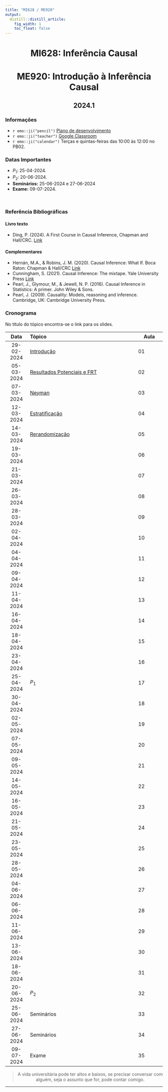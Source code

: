 ```yaml
---
title: "MI628 / ME920"
output:
  distill::distill_article: 
    fig_width: 1
    toc_float: false  
---
```


<center>

# MI628: Inferência Causal
# ME920: Introdução à Inferência Causal

## 2024.1


</center>

### Informações 

- `r emo::ji("pencil")` [Plano de desenvolvimento]()
- `r emo::ji("teacher")` [Google Classroom]()
- `r emo::ji("calendar")` Terças e quintas-feiras das 10:00 às 12:00 no PB02.


### Datas Importantes

- $P_1:$ 25-04-2024.
- $P_2:$ 20-06-2024.
- **Seminários:** 25-06-2024 e 27-06-2024
- **Exame:** 09-07-2024.
 

</br>



### Referência Bibliográficas

#### Livro texto

- Ding, P. (2024). A First Course in Causal Inference, Chapman and Hall/CRC. [Link](https://arxiv.org/abs/2305.18793)

#### Complementares


- Hernán, M.A., &  Robins, J. M. (2020). Causal Inference: What If. Boca Raton: Chapman & Hall/CRC [Link](https://www.hsph.harvard.edu/miguel-hernan/wp-content/uploads/sites/1268/2024/01/hernanrobins_WhatIf_2jan24.pdf)
- Cunningham, S. (2021). Causal Inference: The mixtape. Yale University Press [Link](https://mixtape.scunning.com/)
- Pearl, J., Glymour, M., & Jewell, N. P. (2016). Causal Inference in Statistics: A primer. John Wiley & Sons.
- Pearl, J. (2009). Causality: Models, reasoning and inference. Cambridge, UK: Cambridge University Press.


### **Cronograma**

No título do tópico encontra-se o link para os slides.


| Data  | Tópico                         | Aula |
|:-----:|:-------------------------------|--------|
| 29-02-2024   | [Introdução](https://ctruciosm.github.io/MI628-unicamp/MI628_Aula01) | 01 | 
| 05-03-2024   | [Resultados Potenciais e FRT](https://ctruciosm.github.io/MI628-unicamp/MI628_Aula02)  | 02 | 
| 07-03-2024   | [Neyman](https://ctruciosm.github.io/MI628-unicamp/MI628_Aula03) | 03 | 
| 12-03-2024   | [Estratificação](https://ctruciosm.github.io/MI628-unicamp/MI628_Aula04) | 04 | 
| 14-03-2024   | [Rerandomização](https://ctruciosm.github.io/MI628-unicamp/MI628_Aula05) | 05 | 
| 19-03-2024   |  | 06 | 
| 21-03-2024   |  | 07 | 
| 26-03-2024   |  | 08 | 
| 28-03-2024   |  | 09 | 
| 02-04-2024   |  | 10 | 
| 04-04-2024   |  | 11 | 
| 09-04-2024   |  | 12 | 
| 11-04-2024   |  | 13 | 
| 16-04-2024   |  | 14 | 
| 18-04-2024   |  | 15 | 
| 23-04-2024   |  | 16 | 
| 25-04-2024   | $P_1$ | 17 | 
| 30-04-2024   |  | 18 | 
| 02-05-2024   |  | 19 | 
| 07-05-2024   |  | 20 | 
| 09-05-2024   |  | 21 | 
| 14-05-2024   |  | 22 | 
| 16-05-2024   |  | 23 | 
| 21-05-2024   |  | 24 | 
| 23-05-2024   |  | 25 | 
| 28-05-2024   |  | 26 | 
| 04-06-2024   |  | 27 | 
| 06-06-2024   |  | 28 | 
| 11-06-2024   |  | 29 | 
| 13-06-2024   |  | 30 | 
| 18-06-2024   |  | 31 | 
| 20-06-2024   | $P_2$ | 32 | 
| 25-06-2024   | Seminários | 33 | 
| 27-06-2024   | Seminários | 34 | 
| 09-07-2024   | Exame | 35 | 

<center>

> A vida universitária pode ter altos e baixos, se precisar conversar com alguém, seja o assunto que for, pode contar comigo. 

</center>



---- 